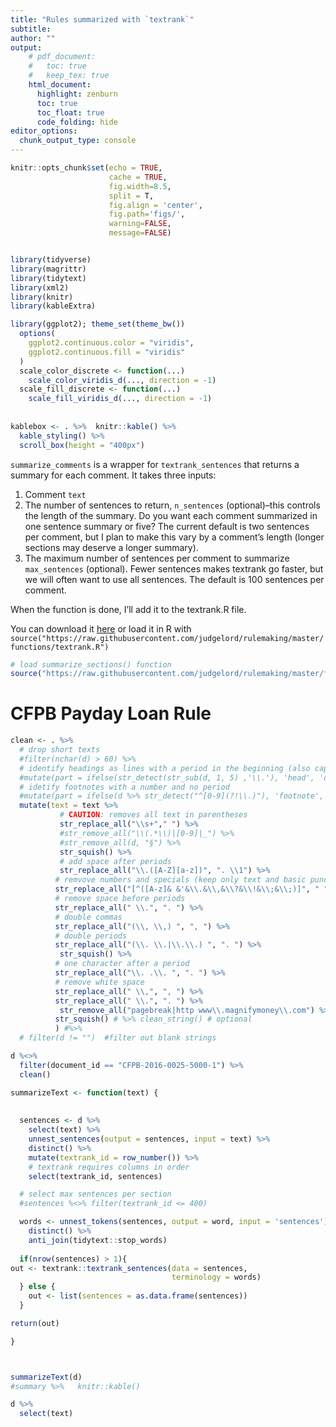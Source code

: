 ```yaml
---
title: "Rules summarized with `textrank`"
subtitle: 
author: ""
output:
    # pdf_document:
    #   toc: true
    #   keep_tex: true
    html_document:
      highlight: zenburn
      toc: true
      toc_float: true
      code_folding: hide
editor_options: 
  chunk_output_type: console
---
```



```r
knitr::opts_chunk$set(echo = TRUE, 
                      cache = TRUE, 
                      fig.width=8.5, 
                      split = T,
                      fig.align = 'center', 
                      fig.path='figs/',
                      warning=FALSE, 
                      message=FALSE)


library(tidyverse)
library(magrittr)
library(tidytext)
library(xml2)
library(knitr)
library(kableExtra)

library(ggplot2); theme_set(theme_bw())
  options(
    ggplot2.continuous.color = "viridis",
    ggplot2.continuous.fill = "viridis"
  )
  scale_color_discrete <- function(...)
    scale_color_viridis_d(..., direction = -1)
  scale_fill_discrete <- function(...)
    scale_fill_viridis_d(..., direction = -1)
  
  
kablebox <- . %>%  knitr::kable() %>% 
  kable_styling() %>% 
  scroll_box(height = "400px")
```

`summarize_comments` is a wrapper for `textrank_sentences` that returns a summary for each comment. It takes three inputs:

1. Comment `text` 
1. The number of sentences to return, `n_sentences` (optional)--this controls the length of the summary. Do you want each comment summarized in one sentence summary or five? The current default is two sentences per comment, but I plan to make this vary by a comment's length (longer sections may deserve a longer summary).  
1. The maximum number of sentences per comment to summarize `max_sentences` (optional). Fewer sentences makes textrank go faster, but we will often want to use all sentences. The default is 100 sentences per comment.

When the function is done, I'll add it to the textrank.R file.

You can download it [here](https://github.com/judgelord/rulemaking/blob/master/functions/textrank.R) or load it in R with `source("https://raw.githubusercontent.com/judgelord/rulemaking/master/functions/textrank.R")`


```r
# load summarize_sections() function
source("https://raw.githubusercontent.com/judgelord/rulemaking/master/functions/textrank.R")
```

# CFPB Payday Loan Rule

```r

clean <- . %>%  
  # drop short texts
  #filter(nchar(d) > 60) %>% 
  # identify headings as lines with a period in the beginning (also captures some footnotes)
  #mutate(part = ifelse(str_detect(str_sub(d, 1, 5) ,'\\.'), 'head', 'd')) %>% 
  # idetify footnotes with a number and no period
  #mutate(part = ifelse(d %>% str_detect("^[0-9](?!\\.)"), 'footnote', part) ) %>% 
  mutate(text = text %>% 
           # CAUTION: removes all text in parentheses
           str_replace_all("\\s+"," ") %>%
           #str_remove_all("\\(.*\\)|[0-9]|_") %>%
           #str_remove_all(d, "§") %>% 
           str_squish() %>% 
           # add space after periods
           str_replace_all("\\.([A-Z][a-z])", ". \\1") %>%
          # remvove numbers and specials (keep only text and basic punctuation)
          str_replace_all("[^([A-z]& &'&\\.&\\,&\\?&\\!&\\;&\\;)]", " ") %>% 
          # remove space before periods
          str_replace_all(" \\.", ". ") %>%
          # double commas  
          str_replace_all("(\\, \\,) ", ", ") %>% 
          # double periods 
          str_replace_all("(\\. \\.|\\.\\.) ", ". ") %>% 
           str_squish() %>%
          # one character after a period 
          str_replace_all("\\. .\\. ", ". ") %>% 
          # remove white space
          str_replace_all(" \\,", ", ") %>%
          str_replace_all(" \\.", ". ") %>%
           str_remove_all("pagebreak|http www\\.magnifymoney\\.com") %>%
          str_squish() # %>% clean_string() # optional
          ) #%>%
  # filter(d != "")  #filter out blank strings

d %<>%
  filter(document_id == "CFPB-2016-0025-5000-1") %>%
  clean()

summarizeText <- function(text) {
  
  
  sentences <- d %>%
    select(text) %>%
    unnest_sentences(output = sentences, input = text) %>%
    distinct() %>%
    mutate(textrank_id = row_number()) %>% 
    # textrank requires columns in order
    select(textrank_id, sentences)

  # select max sentences per section
  #sentences %<>% filter(textrank_id <= 400)

  words <- unnest_tokens(sentences, output = word, input = 'sentences') %>% 
    distinct() %>% 
    anti_join(tidytext::stop_words)
  
  if(nrow(sentences) > 1){
out <- textrank::textrank_sentences(data = sentences, 
                                    terminology = words)
  } else {
    out <- list(sentences = as.data.frame(sentences))
  }

return(out)

}



summarizeText(d)
#summary %>%   knitr::kable()

d %>%
  select(text)
```

